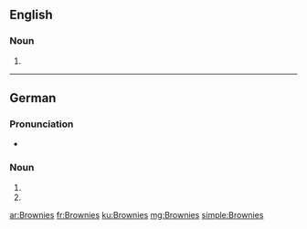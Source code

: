 ==English==

===Noun===
{{head|en|noun plural form}}

# {{plural of|Brownie|lang=en}}

----

==German==

===Pronunciation===
* {{IPA|[ˈbʁaʊ̯nis]|lang=de}}

===Noun===
{{head|de|noun form}}

# {{inflection of|Brownie||gen|s|lang=de}}
# {{plural of|Brownie|lang=de}}

[[ar:Brownies]]
[[fr:Brownies]]
[[ku:Brownies]]
[[mg:Brownies]]
[[simple:Brownies]]